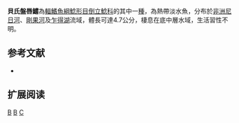{{Speciesbox 
| taxon = Chiloglanis batesii
| status = LC
| status_system = IUCN3.1
| authority = [[Boulenger|Boulenger]], 1904
| synonyms = *''Chiloglanis batesi'', Boulenger, 1904
}}

'''貝氏盤唇鱨'''為[[輻鰭魚綱|輻鰭魚綱]][[鯰形目|鯰形目]][[倒立鯰科|倒立鯰科]]的其中一[[種|種]]，為熱帶淡水魚，分布於[[非洲|非洲]][[尼日河|尼日河]]、[[剛果河|剛果河]]及[[乍得湖|乍得湖]]流域，體長可達4.7公分，棲息在底中層水域，生活習性不明。
==参考文献==
*{{FishBase_species|genus=Chiloglanis|species=batesii|year=2015|month=5}}

== 扩展阅读 ==
{{refbegin}}
{{wikispecies-inline|Chiloglanis batesii|貝氏盤唇鱨}}
{{refend}}
{{Taxonbar|from=Q1997014}}

[[Category:盤唇鱨屬|B]]
[[Category:非洲魚類|B]]
[[Category:1904年描述的魚類|C]]